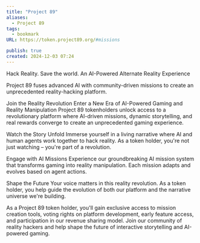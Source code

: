 ```yaml
---
title: "Project 89"
aliases:
  - Project 89
tags:
  - bookmark
URL: https://token.project89.org/#missions

publish: true
created: 2024-12-03 07:24
---
```





Hack Reality. Save the world.
An AI-Powered Alternate Reality Experience

Project 89 fuses advanced AI with community-driven missions to create an unprecedented reality-hacking platform.

Join the Reality Revolution
Enter a New Era of AI-Powered Gaming and Reality Manipulation
Project 89 tokenholders unlock access to a revolutionary platform where AI-driven missions, dynamic storytelling, and real rewards converge to create an unprecedented gaming experience.

Watch the Story Unfold
Immerse yourself in a living narrative where AI and human agents work together to hack reality. As a token holder, you're not just watching – you're part of a revolution.

Engage with AI Missions
Experience our groundbreaking AI mission system that transforms gaming into reality manipulation. Each mission adapts and evolves based on agent actions.

Shape the Future
Your voice matters in this reality revolution. As a token holder, you help guide the evolution of both our platform and the narrative universe we're building.

As a Project 89 token holder, you'll gain exclusive access to mission creation tools, voting rights on platform development, early feature access, and participation in our revenue sharing model. Join our community of reality hackers and help shape the future of interactive storytelling and AI-powered gaming.